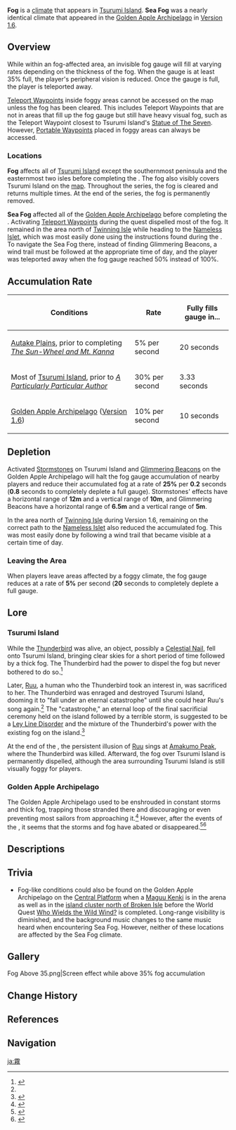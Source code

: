 {{Terminology Infobox
|image    = Sea Fog Climate.png
|type     = Climates
|region   = Golden Apple Archipelago
|region2  = Inazuma
|area     = Tsurumi Island
}}
'''Fog''' is a [[climate]] that appears in [[Tsurumi Island]]. '''Sea Fog''' was a nearly identical climate that appeared in the [[Golden Apple Archipelago/1.6|Golden Apple Archipelago]] in [[Version 1.6]].

==Overview==
While within an fog-affected area, an invisible fog gauge will fill at varying rates depending on the thickness of the fog. When the gauge is at least 35% full, the player's peripheral vision is reduced. Once the gauge is full, the player is teleported away.

[[Teleport Waypoint]]s inside foggy areas cannot be accessed on the map unless the fog has been cleared. This includes Teleport Waypoints that are not in areas that fill up the fog gauge but still have heavy visual fog, such as the Teleport Waypoint closest to Tsurumi Island's [[Statue of The Seven]]. However, [[Portable Waypoint]]s placed in foggy areas can always be accessed.

===Locations===
'''Fog''' affects all of [[Tsurumi Island]] except the southernmost peninsula and the easternmost two isles before completing the {{Quest|Through the Mists}}. The fog also visibly covers Tsurumi Island on the [[map]]. Throughout the series, the fog is cleared and returns multiple times. At the end of the series, the fog is permanently removed.

'''Sea Fog''' affected all of the [[Golden Apple Archipelago/1.6|Golden Apple Archipelago]] before completing the {{Quest|Mysterious Islands: Journey to the Unknown}}. Activating [[Teleport Waypoints]] during the quest dispelled most of the fog. It remained in the area north of [[Twinning Isle/1.6|Twinning Isle]] while heading to the [[Twinning Isle/1.6#Nameless Islet|Nameless Islet]], which was most easily done using the instructions found during the {{Quest|A Trip Through Fog and Wind}}. To navigate the Sea Fog there, instead of finding Glimmering Beacons, a wind trail must be followed at the appropriate time of day, and the player was teleported away when the fog gauge reached 50% instead of 100%.<!-- pre-full border appeared after 3-4 seconds, teleported away after about 5 seconds without the full border ever appearing -->

==Accumulation Rate==
{| class="wikitable sortable"
|-
! Conditions !! Rate !! Fully fills gauge in...
|-
| [[Autake Plains]], prior to completing ''[[The Sun-Wheel and Mt. Kanna]]'' || 5% per second || 20 seconds
|-
| Most of [[Tsurumi Island]], prior to ''[[A Particularly Particular Author]]'' || 30% per second || 3.33 seconds
|-
| [[Golden Apple Archipelago/1.6|Golden Apple Archipelago]] ([[Version 1.6]]) || 10% per second || 10 seconds
|}

==Depletion==
Activated [[Stormstone]]s on Tsurumi Island and [[Glimmering Beacon]]s on the Golden Apple Archipelago will halt the fog gauge accumulation of nearby players and reduce their accumulated fog at a rate of '''25%''' per '''0.2''' seconds ('''0.8''' seconds to completely deplete a full gauge). Stormstones' effects have a horizontal range of '''12m''' and a vertical range of '''10m''', and Glimmering Beacons have a horizontal range of '''6.5m''' and a vertical range of '''5m'''.

In the area north of [[Twinning Isle/1.6|Twinning Isle]] during Version 1.6, remaining on the correct path to the [[Twinning Isle/1.6#Nameless Islet|Nameless Islet]] also reduced the accumulated fog. This was most easily done by following a wind trail that became visible at a certain time of day.

===Leaving the Area===
When players leave areas affected by a foggy climate, the fog gauge reduces at a rate of '''5%''' per second ('''20''' seconds to completely deplete a full gauge.{{Verify}}

==Lore==
===Tsurumi Island===
While the [[Thunderbird]] was alive, an object, possibly a [[Celestial Nail]], fell onto Tsurumi Island, bringing clear skies for a short period of time followed by a thick fog. The Thunderbird had the power to dispel the fog but never bothered to do so.<ref name="sun-wheel">{{Ref/Quest|The Sun-Wheel and Mt. Kanna}}</ref>

Later, [[Ruu]], a human who the Thunderbird took an interest in, was sacrificed to her. The Thunderbird was enraged and destroyed Tsurumi Island, dooming it to "fall under an eternal catastrophe" until she could hear Ruu's song again.<ref name="sun-wheel" /> The "catastrophe," an eternal loop of the final sacrificial ceremony held on the island followed by a terrible storm, is suggested to be a [[Ley Line Disorder]] and the mixture of the Thunderbird's power with the existing fog on the island.<ref>{{Ref/Quest|The Sea of Fog and the Rite of the Trees}}</ref>

At the end of the {{Quest|The Sun-Wheel and Mt. Kanna}}, the persistent illusion of [[Ruu]] sings at [[Amakumo Peak]], where the Thunderbird was killed. Afterward, the fog over Tsurumi Island is permanently dispelled, although the area surrounding Tsurumi Island is still visually foggy for players.

===Golden Apple Archipelago===
The Golden Apple Archipelago used to be enshrouded in constant storms and thick fog, trapping those stranded there and discouraging or even preventing most sailors from approaching it.<ref>{{Ref/Quest|Mysterious Islands: Journey to the Unknown}}</ref> However, after the events of the {{Quest|Mysterious Islands: Journey to the Unknown}}, it seems that the storms and fog have abated or disappeared.<ref>{{Ref/Quest|Dodo-King of the Sea: Lying in Wait}}</ref><ref>{{Ref/Quest|The Golden Apple Vacation Returns! (Quest)}}</ref>

==Descriptions==
{{Description|<!-- weirdly, no title... -->
* Fog rolls over the surface of the sea in the Golden Apple Archipelago, and it is incredibly easy to lose one's way when sailing amidst such weather.
* Use the [[Glimmering Beacon]]s on the sea surface to find the various islands in the fog and unlock their Teleport Waypoints.
* Your minimap will start to pulse when you approach a Beacon, and the pulses get stronger the closer you are to a Beacon.
* These Beacons will switch from a twinkling to a shining mode once you sail your [[Waverider]] to them and interact with them.
|[[Golden Apple Archipelago/1.6|Golden Apple Archipelago]] ([[Version 1.6]])}}

{{Description|'''Sea fog...'''{{Verify}}
* It is said that those who are not accepted by the mysterious fog will get lost within before finally being expelled.
* The [[Stormstone]]s that can be lit by {{Electro}} might help you forge a path through the thick fog, as they provide respite from the fog's continuous encroachment.
|[[Tsurumi Island]]}}

==Trivia==
* Fog-like conditions could also be found on the Golden Apple Archipelago on the [[Central Platform]] when a [[Maguu Kenki]] is in the arena as well as in the [[Broken Isle/1.6#North Island|island cluster north of Broken Isle]] before the World Quest [[Who Wields the Wild Wind?]] is completed. Long-range visibility is diminished, and the background music changes to the same music heard when encountering Sea Fog. However, neither of these locations are affected by the Sea Fog climate.

==Gallery==
<gallery>
Fog Above 35.png|Screen effect while above 35% fog accumulation
</gallery>

==Change History==
{{Change History|1.6}}

==References==
{{Reflist}}

==Navigation==
{{Exploration Navbox}}

[[ja:霧]]